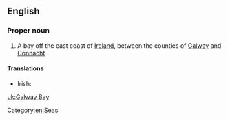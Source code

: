 ==English==
{{wikipedia}}

===Proper noun===
{{en-proper noun|head=[[Galway]] [[bay|Bay]]}}

# A bay off the east coast of [[Ireland]], between the counties of [[Galway]] and [[Connacht]]

====Translations====
{{trans-top|bay}}
* Irish: {{t-|ga|Bá na Gaillimhe|f|xs=Irish}}
{{trans-mid}}
{{trans-bottom}}

[[Category:en:Seas]]

[[uk:Galway Bay]]
